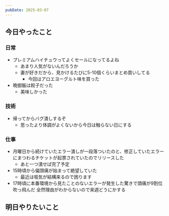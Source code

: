 ```yaml
---
pubDate: 2025-03-07
---
```



## 今日やったこと

### 日常

- プレミアムハイチュウってよくセールになってるよね
	- あまり人気がないんだろうか
	- 妻が好きだから、見かけるたびに5-10個くらいまとめ買いしてる
		- 今回はアロエヨーグルト味を買った
- 晩御飯は餃子だった
	- 美味しかった

### 技術

- 帰ってからバグ潰しするぞ
	- 思ったより体調がよくないから今日は触らない日にする

### 仕事

- 月曜日から続けていたエラー潰しが一段落ついたのと、修正していたエラーにまつわるチケットが起票されていたのでリリースした
	- あと一つ潰せば完了予定
- 15時頃から偏頭痛が始まって絶望していた
	- 最近は嘔気が結構来るので困ります
- 17時頃に本番環境から見たことのないエラーが発生した驚きで頭痛が9割位吹っ飛んだ
	全然理由がわからないので来週どうにかする

## 明日やりたいこと
